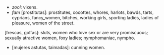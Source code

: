 *''zool'': vixens.
*''fam'' [prostitutas]: prostitutes, cocottes, whores, harlots, bawds, tarts, cyprians, fancy_women, bitches, working girls, sporting ladies, ladies of pleasure, women of the street.

[frescas, golfas]: sluts, women who love sex or are very promiscuous; sexually atractive women,  foxy ladies; nymphomaniac, nympho.
*[mujeres astutas, taimadas]: cunning women.
{{rfd}}
